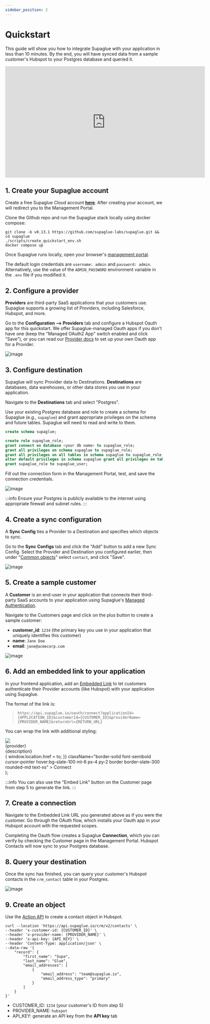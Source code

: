 ```yaml
---
sidebar_position: 2
---
```



# Quickstart

This guide will show you how to integrate Supaglue with your application in less than 10 minutes. By the end, you will have synced data from a sample customer's Hubspot to your Postgres database and queried it.

<iframe
  width="640"
  height="356"
  src="https://www.loom.com/embed/579b97dc576b4aa3bcd69b0cfa50d613?sid=2417ae3a-4fe1-43a4-b84d-8067216fabaf&hide_owner=true&hide_share=true&hide_title=true&hideEmbedTopBar=true"
  frameborder="0"
  webkitallowfullscreen
  mozallowfullscreen
  allowfullscreen
></iframe>

## 1. Create your Supaglue account

<Tabs>

<TabItem value="supaglue-cloud" label="Supaglue Cloud" default>

Create a free Supaglue Cloud account **[here](https://app.supaglue.io/sign-up)**. After creating your account, we will redirect you to the Management Portal.

</TabItem>

<TabItem value="localhost" label="Localhost">

Clone the Github repo and run the Supaglue stack locally using docker compose:

```shell
git clone -b v0.13.1 https://github.com/supaglue-labs/supaglue.git && cd supaglue
./scripts/create_quickstart_env.sh
docker compose up
```

Once Supaglue runs locally, open your browser's [management portal](http://localhost:3000).

The default login credentials are `username: admin` and `password: admin`. Alternatively, use the value of the `ADMIN_PASSWORD` environment variable in the `.env` file if you modified it.

</TabItem>

</Tabs>

## 2. Configure a provider

**Providers** are third-party SaaS applications that your customers use. Supaglue supports a growing list of Providers, including Salesforce, Hubspot, and more.

Go to the **Configuration --> Providers** tab and configure a Hubspot Oauth app for this quickstart. We offer Supaglue-managed Oauth apps if you don't have one (keep the "Managed OAuth2 App" switch enabled and click "Save"), or you can read our [Provider docs](./category/providers) to set up your own Oauth app for a Provider.

<BrowserWindow url="https://app.supaglue.io/applications/62605dc1-148e-4c53-a850-82e10f71ed23/configuration/providers/crm/hubspot">

![image](/img/hubspot-config-quickstart.png)

</BrowserWindow>

## 3. Configure destination

Supaglue will sync Provider data to Destinations. **Destinations** are databases, data warehouses, or other data stores you use in your application.

Navigate to the **Destinations** tab and select "Postgres".

Use your existing Postgres database and role to create a schema for Supaglue (e.g., `supaglue`) and grant appropriate privileges on the schema and future tables. Supaglue will need to read and write to them.

```sql
create schema supaglue;

create role supaglue_role;
grant connect on database <your db name> to supaglue_role;
grant all privileges on schema supaglue to supaglue_role;
grant all privileges on all tables in schema supaglue to supaglue_role;
alter default privileges in schema supaglue grant all privileges on tables to supaglue_role;
grant supaglue_role to supaglue_user;
```

Fill out the connection form in the Management Portal, test, and save the connection credentials.

<BrowserWindow url="https://app.supaglue.io/applications/62605dc1-148e-4c53-a850-82e10f71ed23/configuration/destinations/postgres">

![image](/img/postgres-form-quickstart.png)

</BrowserWindow>

:::info
Ensure your Postgres is publicly available to the internet using appropriate firewall and subnet rules.
:::

## 4. Create a sync configuration

A **Sync Config** ties a Provider to a Destination and specifies which objects to sync.

Go to the **Sync Configs** tab and click the "Add" button to add a new Sync Config. Select the Provider and Destination you configured earlier, then under "[Common objects](./platform/common-schema/overview)" select `contact`, and click "Save".

<BrowserWindow url="https://app.supaglue.io/applications/62605dc1-148e-4c53-a850-82e10f71ed23/configuration/sync_configs/e8a88575-efdb-4560-ae94-3871e8e51b18">

![image](/img/sync-config-quickstart.png)

</BrowserWindow>

## 5. Create a sample customer

A **Customer** is an end-user in your application that connects their third-party SaaS accounts to your application using Supaglue's [Managed Authentication](./platform/managed-auth).

Navigate to the Customers page and click on the plus button to create a sample customer:

- **customer_id**: `1234` (the primary key you use in your application that uniquely identifies this customer)
- **name**: `Jane Doe`
- **email**: `jane@acmecorp.com`

<BrowserWindow url="https://app.supaglue.io/applications/62605dc1-148e-4c53-a850-82e10f71ed23/customers">

![image](/img/customer-config-quickstart.png)

</BrowserWindow>

## 6. Add an embedded link to your application

In your frontend application, add an [Embedded Link](platform/managed-auth#embedded-links) to let customers authenticate their Provider accounts (like Hubspot) with your application using Supaglue.

The format of the link is:

> `https://api.supaglue.io/oauth/connect?applicationId={APPLICATION_ID}&customerId={CUSTOMER_ID}&providerName={PROVIDER_NAME}&returnUrl={RETURN_URL}`

You can wrap the link with additional styling:

  <div className="mb-4 p-6 max-w-4xl flex flex-col border rounded-md border-slate-200 border-solid items-start">
    <img src={icon} style={{ width: 'auto', height: '36px' }} />
    <div className="font-semibold mt-4">{provider}</div>
    <div className="text-xs mt-2">{description}</div>
    <div
      onClick={() => {
        window.location.href = to;
      }}
      className="border-solid font-semibold cursor-pointer hover:bg-slate-100 mt-6 px-4 py-2 border border-slate-300 rounded-md text-xs"
    >
      Connect
    </div>
  </div>
);

<div className="grid grid-cols-2 gap-4">

<IntegrationCard
  icon="/img/hubspot.svg"
  provider="Hubspot"
  description="Sync your leads in and out of Hubspot"
  to="http://localhost:8080/oauth/connect?applicationId=a4398523-03a2-42dd-9681-c91e3e2efaf4&customerId=external-customer-hubspot&providerName=hubspot&returnUrl=https%3A%2F%2Fdocs.supaglue.com%2Fquickstart%233-query-the-supaglue-unified-api"
/>

</div>

:::info
You can also use the "Embed Link" button on the Customer page from step 5 to generate the link.
:::

## 7. Create a connection

Navigate to the Embedded Link URL you generated above as if you were the customer. Go through the OAuth flow, which installs your Oauth app in your Hubspot account with the requested scopes.

Completing the Oauth flow creates a Supaglue **Connection**, which you can verify by checking the Customer page in the Management Portal. Hubspot Contacts will now sync to your Postgres database.

<div className="grid grid-cols-2 gap-4 justify-items-center">
<div>
  <ThemedImage
    alt="Hubspot Example App"
    width="100%"
    sources={{
      light: '/img/hubspot_app.png',
      dark: '/img/hubspot_app.png',
    }}
  />
</div>

</div>

## 8. Query your destination

Once the sync has finished, you can query your customer's Hubspot contacts in the `crm_contact` table in your Postgres.

![image](/img/postgres-sql.png)

## 9. Create an object

Use the [Action API](api/introduction) to create a contact object in Hubspot.

<Tabs>

<TabItem value="supaglue-cloud" label="Supaglue Cloud" default>

```
curl --location 'https://api.supaglue.io/crm/v2/contacts' \
--header 'x-customer-id: {CUSTOMER_ID}' \
--header 'x-provider-name: {PROVIDER_NAME}' \
--header 'x-api-key: {API_KEY}' \
--header 'Content-Type: application/json' \
--data-raw '{
    "record": {
        "first_name": "Supa",
        "last_name": "Glue",
        "email_addresses": [
            {
                "email_address": "team@supaglue.io",
                "email_address_type": "primary"
            }
        ]
    }
}'
```

- CUSTOMER_ID: `1234` (your customer's ID from step 5)
- PROVIDER_NAME: `hubspot`
- API_KEY: generate an API key from the **API key** tab

</TabItem>

</Tabs>

